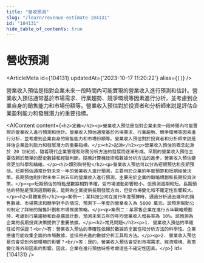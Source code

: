 ```yaml
---
title: "營收預測"
slug: "/learn/revenue-estimate-104131"
id: "104131"
hide_table_of_contents: true
---
```



# 營收預測

<ArticleMeta id={104131} updatedAt={'2023-10-17 11:20:22'} alias={`[]`} />
<div className='border-solid border-b border-t-0 my-4 border-[var(--ifm-color-gray-300)]' />

營業收入預估是指對企業未來一段時間內可能實現的營業收入進行預測和估計。營業收入預估通常基於市場需求、行業趨勢、競爭環境等因素進行分析，並考慮到企業自身的銷售能力和市場份額等。營業收入預估對於投資者和分析師來説是評估企業盈利能力和發展潛力的重要指標。

<AIContent content={`<h2>定義</h2><p>營業收入預估是指對企業未來一段時間內可能實現的營業收入進行預測和估計。營業收入預估通常基於市場需求、行業趨勢、競爭環境等因素進行分析，並考慮到企業自身的銷售能力和市場份額等。營業收入預估對於投資者和分析師來説是評估企業盈利能力和發展潛力的重要指標。</p><h2>起源</h2><p>營業收入預估的概念起源於 20 世紀初，隨着現代企業管理和財務分析方法的發展而逐漸形成。早期的營業收入預估主要依賴於簡單的歷史數據和經驗判斷。隨着計算機技術和數據分析方法的進步，營業收入預估變得更加科學和精確。</p><h2>類別與特點</h2><p>營業收入預估可以分為短期預估和長期預估。短期預估通常針對未來一年的營業收入進行預測，主要用於企業的年度預算和短期經營決策。長期預估則針對未來三到五年的營業收入進行預測，主要用於企業的戰略規劃和長期投資決策。</p><p>短期預估的特點是數據相對準確，受市場波動影響較小，但預測週期較短。長期預估的特點是預測週期較長，能夠為企業提供長期發展方向，但受市場變化和不確定性影響較大。</p><h2>具體案例</h2><p>案例一：某科技公司在進行年度預算時，通過分析過去幾年的銷售數據、市場需求和競爭對手的情況，預測下一年度的營業收入為 5000 萬元。該預測幫助公司制定了詳細的銷售計劃和市場推廣策略。</p><p>案例二：某零售企業在進行五年戰略規劃時，考慮到行業趨勢和自身擴展計劃，預測未來五年的年均營業收入增長率為 10%。該預測為企業的長期投資決策提供了重要依據。</p><h2>常見問題</h2><p>1. 營業收入預估的準確性如何保證？<br/>答：營業收入預估的準確性依賴於數據的全面性和分析方法的科學性。企業應儘可能收集全面的市場數據，並採用先進的數據分析工具和方法。</p><p>2. 營業收入預估是否會受到外部環境的影響？<br/>答：是的，營業收入預估會受到市場需求、經濟環境、政策變化等外部因素的影響。因此，企業在進行預估時應考慮這些不確定性因素。</p>`} id={104131} />
